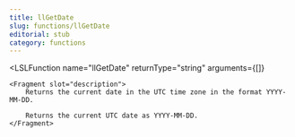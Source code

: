 ```yaml
---
title: llGetDate
slug: functions/llGetDate
editorial: stub
category: functions
---
```


<LSLFunction
	name="llGetDate"
	returnType="string"
	arguments={[]}
>
	<Fragment slot="description">
		Returns the current date in the UTC time zone in the format YYYY-MM-DD.
		
		Returns the current UTC date as YYYY-MM-DD.
	</Fragment>
</LSLFunction>
